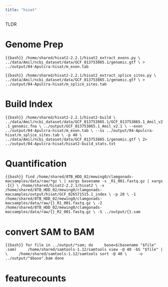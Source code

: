 ```yaml
---
title: "hisat"
---
```


TLDR

# Genome Prep


```{{bash}}
/home/shared/hisat2-2.2.1/hisat2_extract_exons.py \
../data/Amil/ncbi_dataset/data/GCF_013753865.1/genomic.gtf \
> ../output/04-Apulcra-hisat/m_exon.tab
```


```{{bash}}
/home/shared/hisat2-2.2.1/hisat2_extract_splice_sites.py \
../data/Amil/ncbi_dataset/data/GCF_013753865.1/genomic.gtf \
> ../output/04-Apulcra-hisat/m_splice_sites.tab
```


# Build Index

```{{bash}}
/home/shared/hisat2-2.2.1/hisat2-build \
../data/Amil/ncbi_dataset/data/GCF_013753865.1/GCF_013753865.1_Amil_v2.1_genomic.fna \
../output/GCF_013753865.1_Amil_v2.1 \
--exon ../output/04-Apulcra-hisat/m_exon.tab \
--ss ../output/04-Apulcra-hisat/m_splice_sites.tab \
-p 40 \
../data/Amil/ncbi_dataset/data/GCF_013753865.1/genomic.gtf \
2> ../output/04-Apulcra-hisat/hisat2-build_stats.txt
```


# Quantification

```{{bash}}
find /home/shared/8TB_HDD_02/mewing0/clamgonads-macsamples/data/raw/*gz \
| xargs basename -s _R1_001.fastq.gz | xargs -I{} \
/home/shared/hisat2-2.2.1/hisat2 \
-x /home/shared/8TB_HDD_02/mewing0/clamgonads-macsamples/output/hisat/GCF_026571515.1_index \
-p 20 \
-1 /home/shared/8TB_HDD_02/mewing0/clamgonads-macsamples/data/raw/{}_R1_001.fastq.gz \
-2 /home/shared/8TB_HDD_02/mewing0/clamgonads-macsamples/data/raw/{}_R2_001.fastq.gz \
-S ../output/{}.sam
```

# convert SAM to BAM

```{{bash}}
for file in ../output/*sam; do
    base=$(basename "$file" .sam)
    /home/shared/samtools-1.12/samtools view -@ 40 -bS "$file" | \
    /home/shared/samtools-1.12/samtools sort -@ 40 \
    -o ../output/"$base".bam
done
```



# featurecounts
